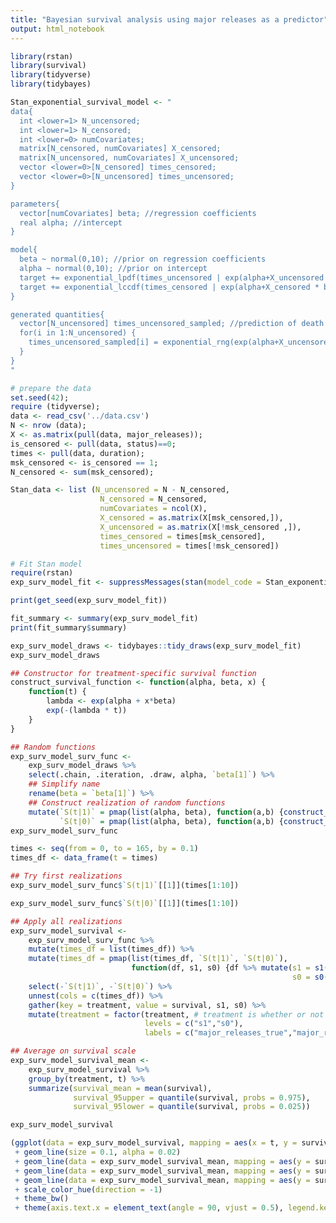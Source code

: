 ```yaml
---
title: "Bayesian survival analysis using major releases as a predictor"
output: html_notebook
---
```

```r
library(rstan)
library(survival)
library(tidyverse)
library(tidybayes)
```
 

```r
Stan_exponential_survival_model <- "
data{
  int <lower=1> N_uncensored;
  int <lower=1> N_censored;
  int <lower=0> numCovariates;
  matrix[N_censored, numCovariates] X_censored;
  matrix[N_uncensored, numCovariates] X_uncensored;
  vector <lower=0>[N_censored] times_censored;
  vector <lower=0>[N_uncensored] times_uncensored;
}

parameters{
  vector[numCovariates] beta; //regression coefficients
  real alpha; //intercept
}

model{
  beta ~ normal(0,10); //prior on regression coefficients
  alpha ~ normal(0,10); //prior on intercept
  target += exponential_lpdf(times_uncensored | exp(alpha+X_uncensored * beta)); //log-likelihood part for uncensored times
  target += exponential_lccdf(times_censored | exp(alpha+X_censored * beta)); //log-likelihood for censored times
}

generated quantities{
  vector[N_uncensored] times_uncensored_sampled; //prediction of death
  for(i in 1:N_uncensored) {
    times_uncensored_sampled[i] = exponential_rng(exp(alpha+X_uncensored[i,]* beta));
  }
}
"
```

```r
# prepare the data
set.seed(42); 
require (tidyverse);
data <- read_csv('../data.csv')
N <- nrow (data); 
X <- as.matrix(pull(data, major_releases)); 
is_censored <- pull(data, status)==0; 
times <- pull(data, duration); 
msk_censored <- is_censored == 1; 
N_censored <- sum(msk_censored);
```

```r
Stan_data <- list (N_uncensored = N - N_censored, 
                    N_censored = N_censored,
                    numCovariates = ncol(X), 
                    X_censored = as.matrix(X[msk_censored,]),
                    X_uncensored = as.matrix(X[!msk_censored ,]), 
                    times_censored = times[msk_censored],
                    times_uncensored = times[!msk_censored])
```

```r
# Fit Stan model
require(rstan)
exp_surv_model_fit <- suppressMessages(stan(model_code = Stan_exponential_survival_model, data = Stan_data))
```

```r
print(get_seed(exp_surv_model_fit))
```

```r
fit_summary <- summary(exp_surv_model_fit)
print(fit_summary$summary)
```

```r
exp_surv_model_draws <- tidybayes::tidy_draws(exp_surv_model_fit)
exp_surv_model_draws
```
 
```r
## Constructor for treatment-specific survival function
construct_survival_function <- function(alpha, beta, x) {
    function(t) {
        lambda <- exp(alpha + x*beta)
        exp(-(lambda * t))
    }
}

## Random functions
exp_surv_model_surv_func <-
    exp_surv_model_draws %>%
    select(.chain, .iteration, .draw, alpha, `beta[1]`) %>%
    ## Simplify name
    rename(beta = `beta[1]`) %>%
    ## Construct realization of random functions
    mutate(`S(t|1)` = pmap(list(alpha, beta), function(a,b) {construct_survival_function(a,b,1)}),
           `S(t|0)` = pmap(list(alpha, beta), function(a,b) {construct_survival_function(a,b,0)}))
exp_surv_model_surv_func
```

```r
times <- seq(from = 0, to = 165, by = 0.1)
times_df <- data_frame(t = times)

## Try first realizations
exp_surv_model_surv_func$`S(t|1)`[[1]](times[1:10])
```

```r
exp_surv_model_surv_func$`S(t|0)`[[1]](times[1:10])
```
```r
## Apply all realizations
exp_surv_model_survival <-
    exp_surv_model_surv_func %>%
    mutate(times_df = list(times_df)) %>%
    mutate(times_df = pmap(list(times_df, `S(t|1)`, `S(t|0)`),
                           function(df, s1, s0) {df %>% mutate(s1 = s1(t),
                                                               s0 = s0(t))})) %>%
    select(-`S(t|1)`, -`S(t|0)`) %>%
    unnest(cols = c(times_df)) %>%
    gather(key = treatment, value = survival, s1, s0) %>%
    mutate(treatment = factor(treatment, # treatment is whether or not project has major releases
                              levels = c("s1","s0"),
                              labels = c("major_releases_true","major_releases_false")))

## Average on survival scale
exp_surv_model_survival_mean <-
    exp_surv_model_survival %>%
    group_by(treatment, t) %>%
    summarize(survival_mean = mean(survival),
              survival_95upper = quantile(survival, probs = 0.975),
              survival_95lower = quantile(survival, probs = 0.025))

exp_surv_model_survival
```

```r
(ggplot(data = exp_surv_model_survival, mapping = aes(x = t, y = survival, color = treatment, group = interaction(.chain,.draw,treatment))) 
 + geom_line(size = 0.1, alpha = 0.02) 
 + geom_line(data = exp_surv_model_survival_mean, mapping = aes(y = survival_mean, group = treatment)) 
 + geom_line(data = exp_surv_model_survival_mean, mapping = aes(y = survival_95upper, group = treatment), linetype = "dotted") 
 + geom_line(data = exp_surv_model_survival_mean, mapping = aes(y = survival_95lower, group = treatment), linetype = "dotted")
 + scale_color_hue(direction = -1)
 + theme_bw()
 + theme(axis.text.x = element_text(angle = 90, vjust = 0.5), legend.key = element_blank(), plot.title = element_text(hjust = 0.5), strip.background = element_blank()))
```
